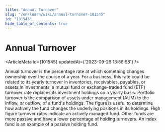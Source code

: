```yaml
---
title: "Annual Turnover"
slug: "/en/learn/wiki/annual-turnover-101545"
id: "101545"
hide_table_of_contents: true
---
```



# Annual Turnover

<ArticleMeta id={101545} updatedAt={'2023-09-26 13:58:58'} />
<div className='border-solid border-b border-t-0 my-4 border-[var(--ifm-color-gray-300)]' />

Annual turnover is the percentage rate at which something changes ownership over the course of a year. For a business, this rate could be related to its yearly turnover in inventories, receivables, payables, or assets.In investments, a mutual fund or exchange-traded fund (ETF) turnover rate replaces its investment holdings on a yearly basis. Portfolio turnover is the comparison of assets under management (AUM) to the inflow, or outflow, of a fund's holdings. The figure is useful to determine how actively the fund changes the underlying positions in its holdings. High figure turnover rates indicate an actively managed fund. Other funds are more passive and have a lower percentage of holding turnovers. An index fund is an example of a passive holding fund.
